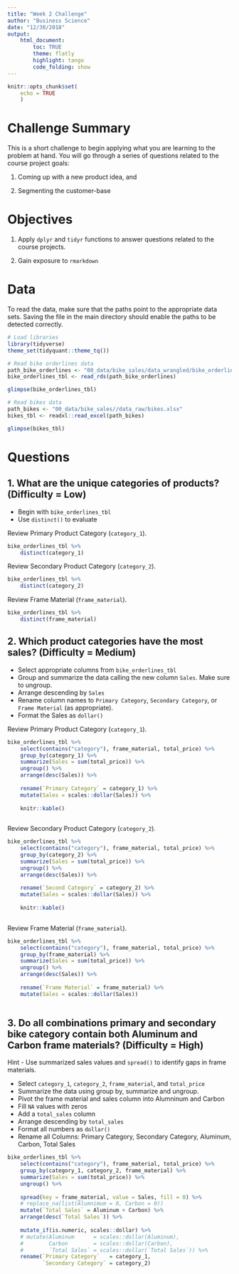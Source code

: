 ```yaml
---
title: "Week 2 Challenge"
author: "Business Science"
date: "12/30/2018"
output: 
    html_document:
        toc: TRUE
        theme: flatly
        highlight: tango
        code_folding: show
---
```


```r
knitr::opts_chunk$set(
    echo = TRUE
    )
```

# Challenge Summary

This is a short challenge to begin applying what you are learning to the problem at hand. You will go through a series of questions related to the course project goals: 

1. Coming up with a new product idea, and 

2. Segmenting the customer-base

# Objectives

1. Apply `dplyr` and `tidyr` functions to answer questions related to the course projects. 

2. Gain exposure to `rmarkdown`

# Data

To read the data, make sure that the paths point to the appropriate data sets. Saving the file in the main directory should enable the paths to be detected correctly. 

```r
# Load libraries
library(tidyverse)
theme_set(tidyquant::theme_tq())
```

```r
# Read bike orderlines data
path_bike_orderlines <- "00_data/bike_sales/data_wrangled/bike_orderlines.rds"
bike_orderlines_tbl <- read_rds(path_bike_orderlines)

glimpse(bike_orderlines_tbl)
```

```r
# Read bikes data
path_bikes <- "00_data/bike_sales//data_raw/bikes.xlsx"
bikes_tbl <- readxl::read_excel(path_bikes)

glimpse(bikes_tbl)
```

# Questions



## 1. What are the unique categories of products? (Difficulty = Low)

- Begin with `bike_orderlines_tbl`
- Use `distinct()` to evaluate 

Review Primary Product Category (`category_1`).

```r
bike_orderlines_tbl %>% 
    distinct(category_1)
```


Review Secondary Product Category (`category_2`).

```r
bike_orderlines_tbl %>% 
    distinct(category_2)
```

Review Frame Material (`frame_material`).

```r
bike_orderlines_tbl %>% 
    distinct(frame_material)
```


## 2. Which product categories have the most sales? (Difficulty = Medium)

- Select appropriate columns from `bike_orderlines_tbl`
- Group and summarize the data calling the new column `Sales`. Make sure to ungroup. 
- Arrange descending by `Sales`
- Rename column names to `Primary Category`, `Secondary Category`, or `Frame Material` (as appropriate).
- Format the Sales as `dollar()` 

Review Primary Product Category (`category_1`).

```r
bike_orderlines_tbl %>% 
    select(contains("category"), frame_material, total_price) %>% 
    group_by(category_1) %>% 
    summarize(Sales = sum(total_price)) %>% 
    ungroup() %>% 
    arrange(desc(Sales)) %>% 
    
    rename(`Primary Category` = category_1) %>% 
    mutate(Sales = scales::dollar(Sales)) %>% 
    
    knitr::kable() 
    
```

Review Secondary Product Category (`category_2`).

```r
bike_orderlines_tbl %>% 
    select(contains("category"), frame_material, total_price) %>% 
    group_by(category_2) %>% 
    summarize(Sales = sum(total_price)) %>% 
    ungroup() %>% 
    arrange(desc(Sales)) %>% 
    
    rename(`Second Category` = category_2) %>% 
    mutate(Sales = scales::dollar(Sales)) %>% 
    
    knitr::kable()
    
```


Review Frame Material (`frame_material`).

```r
bike_orderlines_tbl %>% 
    select(contains("category"), frame_material, total_price) %>% 
    group_by(frame_material) %>% 
    summarize(Sales = sum(total_price)) %>% 
    ungroup() %>% 
    arrange(desc(Sales)) %>% 
    
    rename(`Frame Material` = frame_material) %>% 
    mutate(Sales = scales::dollar(Sales))
    
```

## 3. Do all combinations primary and secondary bike category contain both Aluminum and Carbon frame materials? (Difficulty = High)

Hint - Use summarized sales values and `spread()` to identify gaps in frame materials. 

- Select `category_1`, `category_2`, `frame_material`, and `total_price`
- Summarize the data using group by, summarize and ungroup. 
- Pivot the frame material and sales column into Alumninum and Carbon
- Fill `NA` values with zeros
- Add a `total_sales` column
- Arrange descending by `total_sales`
- Format all numbers as `dollar()`
- Rename all Columns: Primary Category, Secondary Category, Aluminum, Carbon, Total Sales

```r
bike_orderlines_tbl %>% 
    select(contains("category"), frame_material, total_price) %>% 
    group_by(category_1, category_2, frame_material) %>% 
    summarize(Sales = sum(total_price)) %>% 
    ungroup() %>%
    
    spread(key = frame_material, value = Sales, fill = 0) %>% 
    # replace_na(list(Alumnimum = 0, Carbon = 0))
    mutate(`Total Sales` = Aluminum + Carbon) %>% 
    arrange(desc(`Total Sales`)) %>% 
    
    mutate_if(is.numeric, scales::dollar) %>% 
    # mutate(Aluminum      = scales::dollar(Aluminum),
    #        Carbon        = scales::dollar(Carbon),
    #        `Total Sales` = scales::dollar(`Total Sales`)) %>% 
    rename(`Primary Category`   = category_1,
           `Secondary Category` = category_2) 


```





